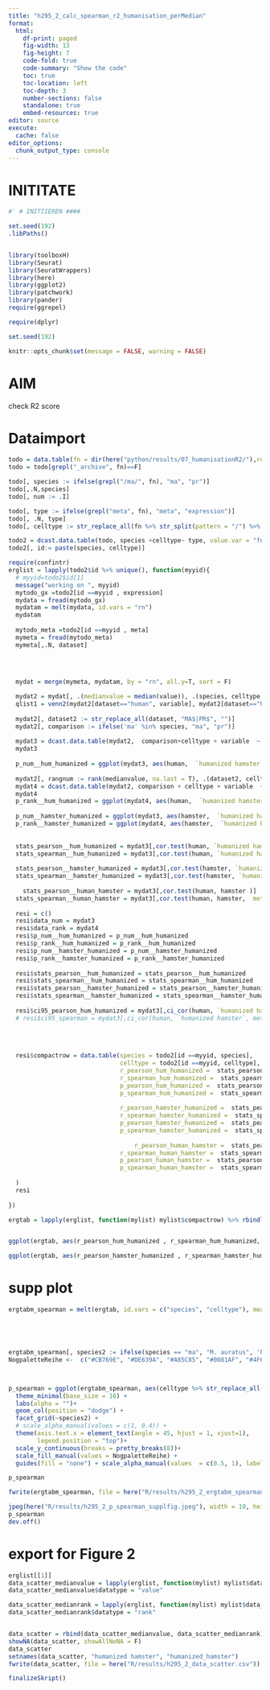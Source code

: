 ```yaml
---
title: "h295_2_calc_spearman_r2_humanisation_perMedian"
format:
  html:
    df-print: paged
    fig-width: 13
    fig-height: 7
    code-fold: true
    code-summary: "Show the code"
    toc: true
    toc-location: left
    toc-depth: 3
    number-sections: false
    standalone: true
    embed-resources: true
editor: source
execute:
  cache: false
editor_options:
  chunk_output_type: console
---
```


# INITITATE

```r

#' # INITIIEREN ####

set.seed(192)
.libPaths()


library(toolboxH)
library(Seurat)
library(SeuratWrappers)
library(here)
library(ggplot2)
library(patchwork)
library(pander)
require(ggrepel)

require(dplyr)

set.seed(192)

knitr::opts_chunk$set(message = FALSE, warning = FALSE)
```

# AIM
check  R2 score

# Dataimport

```r
todo = data.table(fn = dir(here("python/results/07_humanisationR2/"),recursive = T, full.names = T,  pattern = "ma\\.csv$|pr\\.csv$"))
todo = todo[grepl("_archive", fn)==F]

todo[, species := ifelse(grepl("/ma/", fn), "ma", "pr")]
todo[,.N,species]
todo[, num := .I]

todo[, type := ifelse(grepl("meta", fn), "meta", "expression")]
todo[, .N, type]
todo[, celltype := str_replace_all(fn %>% str_split(pattern = "/") %>% unlist() %>% last(), "B05_meta_|B05_gene_expression_|_ma\\.csv$|_pr\\.csv$", ""), num]

todo2 = dcast.data.table(todo, species +celltype~ type, value.var = "fn")
todo2[, id:= paste(species, celltype)]

require(confintr)
erglist = lapply(todo2$id %>% unique(), function(myyid){
  # myyid=todo2$id[1]
  message("working on ", myyid)
  mytodo_gx =todo2[id ==myyid , expression]
  mydata = fread(mytodo_gx)
  mydatam = melt(mydata, id.vars = "rn")
  mydatam
  
  mytodo_meta =todo2[id ==myyid , meta]
  mymeta = fread(mytodo_meta)
  mymeta[,.N, dataset]
  

  
  
  mydat = merge(mymeta, mydatam, by = "rn", all.y=T, sort = F)

  mydat2 = mydat[, .(medianvalue = median(value)), .(species, celltype, dataset, variable)]
  qlist1 = venn2(mydat2[dataset=="human", variable], mydat2[dataset=="humanized hamster", variable], mytitle = myyid)
  
  mydat2[, dataset2 := str_replace_all(dataset, "MA$|PR$", "")]
  mydat2[, comparison := ifelse('ma' %in% species, "ma", "pr")]
  
  mydat3 = dcast.data.table(mydat2,  comparison+celltype + variable  ~ dataset2, value.var = "medianvalue" )
  mydat3
  
  p_num__hum_humanized = ggplot(mydat3, aes(human,  `humanized hamster`)) + geom_point() + geom_smooth()
  
  mydat2[, rangnum := rank(medianvalue, na.last = T), .(dataset2, celltype)]
  mydat4 = dcast.data.table(mydat2, comparison + celltype + variable  ~ dataset2, value.var = "rangnum" )
  mydat4
  p_rank__hum_humanized = ggplot(mydat4, aes(human,  `humanized hamster`)) + geom_point() + geom_smooth() + ggtitle(todo2[id ==myyid, paste(species," // ", celltype)])
  
  p_num__hamster_humanized = ggplot(mydat3, aes(hamster,  `humanized hamster`)) + geom_point() + geom_smooth()
  p_rank__hamster_humanized = ggplot(mydat4, aes(hamster,  `humanized hamster`)) + geom_point() + geom_smooth() + ggtitle(todo2[id ==myyid, paste(species," // ", celltype)])
  
  
  stats_pearson__hum_humanized = mydat3[,cor.test(human, `humanized hamster`)]
  stats_spearman__hum_humanized = mydat3[,cor.test(human, `humanized hamster`,  method = c( "spearman"))]
  
  stats_pearson__hamster_humanized = mydat3[,cor.test(hamster, `humanized hamster`)]
  stats_spearman__hamster_humanized = mydat3[,cor.test(hamster, `humanized hamster`,  method = c( "spearman"))]
  
    stats_pearson__human_hamster = mydat3[,cor.test(human, hamster )]
  stats_spearman__human_hamster = mydat3[,cor.test(human, hamster,  method = c( "spearman"))]
  
  resi = c()
  resi$data_num = mydat3
  resi$data_rank = mydat4
  resi$p_num__hum_humanized = p_num__hum_humanized
  resi$p_rank__hum_humanized = p_rank__hum_humanized
  resi$p_num__hamster_humanized = p_num__hamster_humanized
  resi$p_rank__hamster_humanized = p_rank__hamster_humanized
  
  resi$stats_pearson__hum_humanized = stats_pearson__hum_humanized
  resi$stats_spearman__hum_humanized = stats_spearman__hum_humanized
  resi$stats_pearson__hamster_humanized = stats_pearson__hamster_humanized
  resi$stats_spearman__hamster_humanized = stats_spearman__hamster_humanized
  
  resi$ci95_pearson_hum_humanized = mydat3[,ci_cor(human, `humanized hamster`)$interval  %>% signif(.,4) %>% paste(., collapse = "-")]
  # resi$ci95_spearman = mydat3[,ci_cor(human, `humanized hamster`, method = "spearman", type = "bootstrap", R = 999)$interval  %>% signif(.,4) %>% paste(., collapse = "-")]
  
  
  
  
  resi$compactrow = data.table(species = todo2[id ==myyid, species],
                               celltype = todo2[id ==myyid, celltype],
                               r_pearson_hum_humanized =  stats_pearson__hum_humanized$estimate,
                               r_spearman_hum_humanized =  stats_spearman__hum_humanized$estimate,
                               p_pearson_hum_humanized =  stats_pearson__hum_humanized$p.value,
                               p_spearman_hum_humanized =  stats_spearman__hum_humanized$p.value,
                               
                               r_pearson_hamster_humanized =  stats_pearson__hamster_humanized$estimate, 
                               r_spearman_hamster_humanized =  stats_spearman__hamster_humanized$estimate,
                               p_pearson_hamster_humanized =  stats_pearson__hamster_humanized$p.value,
                               p_spearman_hamster_humanized =  stats_spearman__hamster_humanized$p.value,
                               
                                   r_pearson_human_hamster =  stats_pearson__human_hamster$estimate, 
                               r_spearman_human_hamster =  stats_spearman__human_hamster$estimate,
                               p_pearson_human_hamster =  stats_pearson__human_hamster$p.value,
                               p_spearman_human_hamster =  stats_spearman__human_hamster$p.value
                               
  )
  resi
  
})

ergtab = lapply(erglist, function(mylist) mylist$compactrow) %>% rbindlist()


ggplot(ergtab, aes(r_pearson_hum_humanized , r_spearman_hum_humanized, col = celltype, pch = species, label = celltype)) + geom_point(size = 4, alpha = 0.5) + geom_text_repel() + geom_abline(slope = 1, intercept = 0, lty = 2) + xlim(c(0,1))+ ylim(c(0,1)) + facet_grid(.~species)

ggplot(ergtab, aes(r_pearson_hamster_humanized , r_spearman_hamster_humanized, col = celltype, pch = species, label = celltype)) + geom_point(size = 4, alpha = 0.5) + geom_text_repel() + geom_abline(slope = 1, intercept = 0, lty = 2) + xlim(c(0,1))+ ylim(c(0,1)) + facet_grid(.~species)
```

# supp plot
```r
ergtabm_spearman = melt(ergtab, id.vars = c("species", "celltype"), measure.vars =  c('r_spearman_human_hamster' , 'r_spearman_hum_humanized'))





ergtabm_spearman[, species2 := ifelse(species == "ma", "M. auratus", 'P. roborovskii')]
NogpaletteReihe <-  c("#CB769E", "#DE639A", "#A85C85", "#0081AF", "#4F6D7A", "#7C6A0A", "#368F8B", "#246A73", "#5CC1BC", "#62C370", "#F7C548", "#F97E44", "#FB3640", "#B7245C", "#0D3B66", "#3E2F5B", "#B2675E", "#644536")



p_spearman = ggplot(ergtabm_spearman, aes(celltype %>% str_replace_all("_", " "), value^2, alpha = variable, fill = celltype)) +
  theme_minimal(base_size = 16) + 
  labs(alpha = "")+
  geom_col(position = "dodge") + 
  facet_grid(~species2) + 
  # scale_alpha_manual(values = c(1, 0.4)) + 
  theme(axis.text.x = element_text(angle = 45, hjust = 1, vjust=1),
        legend.position = "top")+ 
  scale_y_continuous(breaks = pretty_breaks(8))+
  scale_fill_manual(values = NogpaletteReihe) +
  guides(fill = "none") + scale_alpha_manual(values  = c(0.5, 1), labels = c(bquote(R[before~humanization]^2), bquote(R[humanized]^2))) + ylab("Correlation gene expresion hamster vs. human") + xlab("")

p_spearman 

fwrite(ergtabm_spearman, file = here("R/results/h295_2_ergtabm_spearman.csv"))

jpeg(here("R/results/h295_2_p_spearman_supplfig.jpeg"), width = 10, height = 8, units = "in", res = 300)
p_spearman
dev.off()

```

# export for Figure 2
```r
erglist[[1]]
data_scatter_medianvalue = lapply(erglist, function(mylist) mylist$data_num) %>% rbindlist()
data_scatter_medianvalue$datatype = "value"

data_scatter_medianrank = lapply(erglist, function(mylist) mylist$data_rank) %>% rbindlist()
data_scatter_medianrank$datatype = "rank"


data_scatter = rbind(data_scatter_medianvalue, data_scatter_medianrank)
showNA(data_scatter, showAllNoNA = F)
data_scatter
setnames(data_scatter, "humanized hamster", "humanized_hamster")
fwrite(data_scatter, file = here("R/results/h295_2_data_scatter.csv"))

```
```r
finalizeSkript()
```

